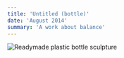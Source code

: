 ```yaml
---
title: 'Untitled (bottle)'
date: 'August 2014'
summary: 'A work about balance'
---
```


<Image
	src='/2014/bottle.jpg'
	width={700}
	height={300}
	alt='Readymade plastic bottle sculpture'
	className='py-4'
/>
